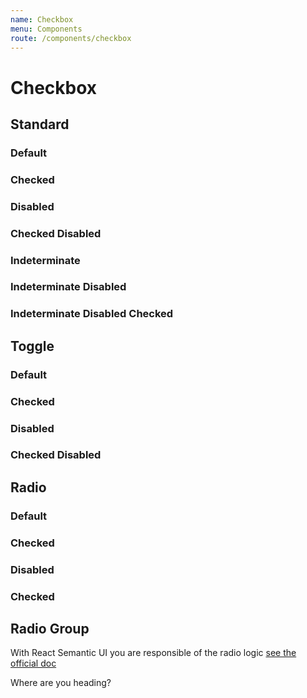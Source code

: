```yaml
---
name: Checkbox
menu: Components
route: /components/checkbox
---
```




# Checkbox

## Standard

### Default

<Playground>
    <Checkbox label="Milky Way" />
</Playground>

### Checked

<Playground>
    <Checkbox checked label="Milky Way" />
</Playground>

### Disabled

<Playground>
    <Checkbox disabled label="Supernova" />
</Playground>

### Checked Disabled

<Playground>
    <Checkbox checked disabled label="Milky Way" />
</Playground>

### Indeterminate

<Playground>
    <Checkbox indeterminate checked label="Milky Way" />
</Playground>

### Indeterminate Disabled

<Playground>
    <Checkbox indeterminate disabled label="Milky Way" />
</Playground>

### Indeterminate Disabled Checked

<Playground>
    <Checkbox indeterminate checked disabled label="Milky Way" />
</Playground>

## Toggle

### Default

<Playground>
    <Checkbox toggle />
</Playground>

### Checked

<Playground>
    <Checkbox checked toggle />
</Playground>

### Disabled

<Playground>
    <Checkbox disabled toggle />
</Playground>

### Checked Disabled

<Playground>
    <Checkbox checked disabled toggle />
</Playground>

## Radio

### Default

<Playground>
    <Checkbox radio label="Meteor Shower" />
</Playground>

### Checked

<Playground>
    <Checkbox radio checked label="Meteor Shower" />
</Playground>

### Disabled

<Playground>
    <Checkbox radio disabled label="Meteor Shower" />
</Playground>

### Checked

<Playground>
    <Checkbox radio disabled checked label="Meteor Shower" />
</Playground>

## Radio Group

With React Semantic UI you are responsible of the radio logic [see the official doc](https://react.semantic-ui.com/modules/checkbox/#types-radio-group)

<Playground>
    <Form>
        <Form.Field>Where are you heading?</Form.Field>
        <Form.Field>
            <Checkbox radio label="Mars" name="checkboxRadioGroup" value="this" />
        </Form.Field>
        <Form.Field>
            <Checkbox radio label="Moon" name="checkboxRadioGroup" value="that" />
        </Form.Field>
    </Form>
</Playground>
